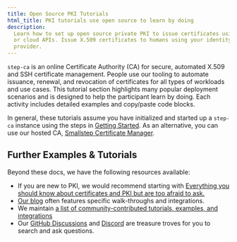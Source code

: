 ```yaml
---
title: Open Source PKI Tutorials
html_title: PKI tutorials use open source to learn by doing
description:
  Learn how to set up open source private PKI to issue certificates using ACME
  or cloud APIs. Issue X.509 certificates to humans using your identity
  provider.
---
```


`step-ca` is an online Certificate Authority (CA) for secure, automated X.509
and SSH certificate management. People use our tooling to automate issuance,
renewal, and revocation of certificates for all types of workloads and use
cases. This tutorial section highlights many popular deployment scenarios and is
designed to help the participant learn by doing. Each activity includes detailed
examples and copy/paste code blocks.

In general, these tutorials assume you have initialized and started up a
`step-ca` instance using the steps in
[Getting Started](../step-ca/getting-started.mdx). As an alternative, you can use
our hosted CA, [Smallstep Certificate Manager](/certificate-manager).

## Further Examples & Tutorials

Beyond these docs, we have the following resources available:

- If you are new to PKI, we would recommend starting with
  [Everything you should know about certificates and PKI but are too afraid to ask.](https://smallstep.com/blog/everything-pki/)
- [Our blog](/blog) often features specific walk-throughs and integrations.
- We maintain
  [a list of community-contributed tutorials, examples, and integrations](https://github.com/smallstep/certificates/discussions/765)
- Our
  [GitHub Discussions](https://github.com/smallstep/certificates/discussions)
  and [Discord](https://u.step.sm/discord) are treasure troves for you to search
  and ask questions.
